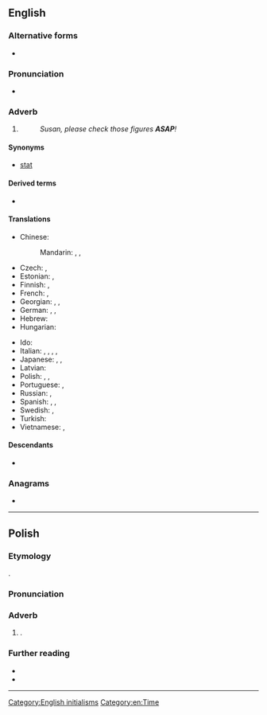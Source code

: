 ==English==

===Alternative forms===
* {{l|en|asap}}

===Pronunciation===
* {{IPA|en|/ˌeɪ.ɛs.eɪˈpi/|/ˈeɪ.sæp/}}

===Adverb===
{{en-adv|-}}

# {{initialism of|en|as soon as possible}}
#: {{antonyms|en|at leisure}}
#: ''Susan, please check those figures '''ASAP'''!''

====Synonyms====
* [[stat#Etymology 1|stat]]

====Derived terms====
* {{l|en|WRASAP}}

====Translations====
{{trans-top|as soon as possible}}
* Chinese:
*: Mandarin: {{t+|cmn|盡快|sc=Hani}}, {{t+|cmn|尽快|tr=jìnkuài|sc=Hani}}, {{t+|cmn|及早|tr=jízǎo|sc=Hani}}
* Czech: {{t+|cs|ASAP}}, {{t|cs|co nejdřív}}
* Estonian: {{t+|et|asap}}, {{t+|et|ASAP}}
* Finnish: {{t|fi|asap}}, {{t+|fi|ASAP}}
* French: {{t+|fr|dès que possible}}, {{t+|fr|au plus vite}}
* Georgian: {{t|ka|რაც შეიძლება ჩქარა}}, {{t|ka|რაც შეიძლება სწრაფად}}, {{t|ka|რაც შეიძლება მალე}}
* German: {{t|de|so bald wie möglich}}, {{t|de|so schnell wie möglich}}, {{t+|de|schnellstmöglich}}
* Hebrew: {{t|he|בַּהֶקְדֵּם הָאֶפְשָׁרִי|tr=bahek'dém haef'sharí}}
* Hungarian: {{t|hu|amilyen hamar csak lehetséges}}
{{trans-mid}}
* Ido: {{t|io|tam balde kam posibla}}
* Italian: {{t|it|appena possibile}}, {{t|it|il prima possibile}}, {{t|it|al più presto}}, {{t|it|il più presto possibile}}, {{t+|it|quanto prima}}
* Japanese: {{t+|ja|大至急|tr=daishikyuu}}, {{t|ja|なるべく早く|tr=narubekuhayaku}}, {{t|ja|なるはや|tr=naruhaya}}
* Latvian: {{t|lv|cik vien drīz iespējams}}
* Polish: {{t+|pl|[[szybko|jak najszybciej]]}}, {{t+|pl|asap}}, {{t+|pl|ASAP}}
* Portuguese: {{t|pt|[[o]] [[mais]] [[rápido]] [[possível]]}}, {{t|pt|o quanto antes}}
* Russian: {{t|ru|как мо́жно скоре́е}}, {{t|ru|как мо́жно быстре́е}}
* Spanish: {{t|es|[[lo]] [[más]] [[rápido]] [[posible]]}}, {{t|es|[[lo]] [[antes]] [[posible]]}}, {{t|es|cuanto antes}}
* Swedish: {{t+|sv|snarast}}, {{t|sv|så snart som möjligt}}
* Turkish: {{t+|tr|bir an önce}}
* Vietnamese: {{t|vi|sớm nhất có thể}}, {{t|vi|càng sớm càng tốt}}
{{trans-bottom}}

====Descendants====
* {{desc|fi|asap|bor=1}}

===Anagrams===
* {{anagrams|en|a=aaps|AAPS|AAPs|APAs|PAAs|PaaS|sapa}}

[[Category:English initialisms]]
[[Category:en:Time]]

----

==Polish==

===Etymology===
{{ubor|pl|en|ASAP}}.

===Pronunciation===
{{pl-p}}

===Adverb===
{{pl-adv|-}}

# {{alt sp|pl|asap}}.
#: {{syn|pl|[[szybko|jak najszybciej]]}}

===Further reading===
* {{R:pl:WSJP}}
* {{R:pl:PWN}}

----